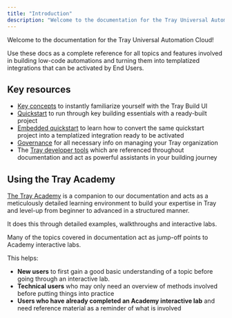 ```yaml
---
title: "Introduction"
description: "Welcome to the documentation for the Tray Universal Automation Cloud"
---
```


Welcome to the documentation for the Tray Universal Automation Cloud!

Use these docs as a complete reference for all topics and features involved in building low-code automations and turning them into templatized integrations that can be activated by End Users.

## Key resources

- [Key concepts](/tray-uac/getting-started/key-concepts/) to instantly familiarize yourself with the Tray Build UI
- [Quickstart](/tray-uac/getting-started/quickstart/) to run through key building essentials with a ready-built project
- [Embedded quickstart](/tray-uac/embedded-integrations/quickstart/) to learn how to convert the same quickstart project into a templatized integration ready to be activated
- [Governance](/tray-uac/governance/org-management/tray-org-setup/) for all necessary info on managing your Tray organization
- The [Tray developer tools](https://developer.tray.ai/developer-portal/dev-tools/connector-tester) which are referenced throughout documentation and act as powerful assistants in your building journey

## Using the Tray Academy

[The Tray Academy](https://academy.tray.io) is a companion to our documentation and acts as a meticulously detailed learning environment to build your expertise in Tray and level-up from beginner to advanced in a structured manner.

It does this through detailed examples, walkthroughs and interactive labs.

Many of the topics covered in documentation act as jump-off points to Academy interactive labs.

This helps:

- **New users** to first gain a good basic understanding of a topic before going through an interactive lab.
- **Technical users** who may only need an overview of methods involved before putting things into practice
- **Users who have already completed an Academy interactive lab** and need reference material as a reminder of what is involved
